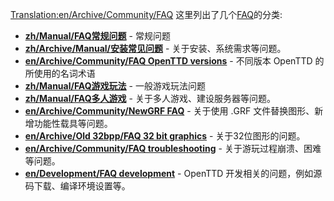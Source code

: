 [[Translation:en/Archive/Community/FAQ]]
{{zh/Manual/目录}}
这里列出了几个[https://zh.wikipedia.org/wiki/常見問題集 FAQ]的分类:

*'''[[zh/Manual/FAQ常规问题]]''' - 常规问题
*'''[[zh/Archive/Manual/安装常见问题]]''' - 关于安装、系统需求等问题。
*'''[[en/Archive/Community/FAQ OpenTTD versions]]''' - 不同版本 OpenTTD 的所使用的名词术语
*'''[[zh/Manual/FAQ游戏玩法]]''' - 一般游戏玩法问题
*'''[[zh/Manual/FAQ多人游戏]]''' - 关于多人游戏、建设服务器等问题。
*'''[[en/Archive/Community/NewGRF FAQ]]''' - 关于使用 .GRF 文件替换图形、新增功能性载具等问题。
*'''[[en/Archive/Old 32bpp/FAQ 32 bit graphics]]''' - 关于32位图形的问题。
*'''[[en/Archive/Community/FAQ troubleshooting]]''' - 关于游玩过程崩溃、困难等问题。
*'''[[en/Development/FAQ development]]''' - OpenTTD 开发相关的问题，例如源码下载、编译环境设置等。

